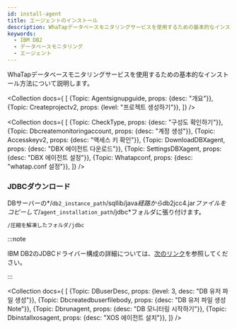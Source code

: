 ```yaml
---
id: install-agent
title: エージェントのインストール
description: WhaTapデータベースモニタリングサービスを使用するための基本的なインストール方法について説明します。
keywords:
  - IBM DB2
  - データベースモニタリング
  - エージェント
---
```



WhaTapデータベースモニタリングサービスを使用するための基本的なインストール方法について説明します。

<Collection docs={
  [
    {Topic: Agentsignupguide, props: {desc: "개요"}},
    {Topic: Createprojectv2, props: {level: "프로젝트 생성하기"}},
  ]}
/>

<Steps>

<Collection docs={
  [
    {Topic: CheckType, props: {desc: "구성도 확인하기"}},
    {Topic: Dbcreatemonitoringaccount, props: {desc: "계정 생성"}},
    {Topic: Accesskeyv2, props: {desc: "액세스 키 확인"}},
    {Topic: DownloadDBXagent, props: {desc: "DBX 에이전트 다운로드"}},
    {Topic: SettingsDBXagent, props: {desc: "DBX 에이전트 설정"}},
    {Topic: Whatapconf, props: {desc: "whatap.conf 설정"}},
  ]}
/>

### JDBCダウンロード

DBサーバーの*/`db2_instance_path`/sqllib/java*経路から*db2jcc4.jar*ファイルをコピーして*/`agent_installation_path`/jdbc*フォルダに張り付けます。

```txt
/圧縮を解凍したフォルダ/jdbc
```

:::note

IBM DB2のJDBCドライバー構成の詳細については、[次のリンク](https://www.ibm.com/docs/baw/23.x?topic=installation-configuring-jdbc-drivers)を参照してください。

:::

<Collection docs={
  [
    {Topic: DBuserDesc, props: {level: 3, desc: "DB 유저 파일 생성"}},
    {Topic: Dbcreatedbuserfilebody, props: {desc: "DB 유저 파일 생성 Note"}},
    {Topic: Dbrunagent, props: {desc: "DB 모니터링 시작하기"}},
    {Topic: Dbinstallxosagent, props: {desc: "XOS 에이전트 설치"}},
  ]}
/>

</Steps>

<NextStep />
